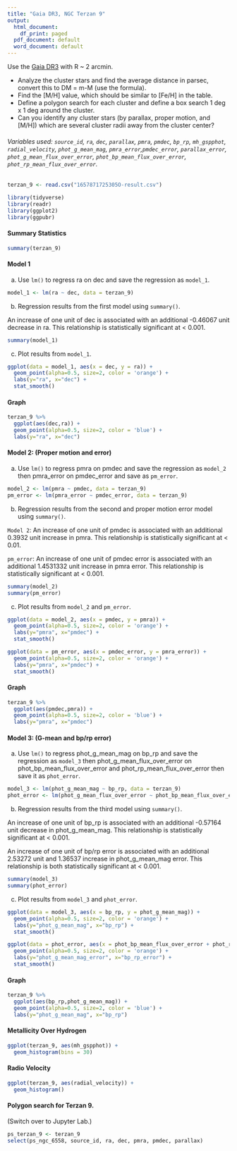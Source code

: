 ```yaml
---
title: "Gaia DR3, NGC Terzan 9"
output:
  html_document:
    df_print: paged
  pdf_document: default
  word_document: default
---
```


Use the [Gaia DR3](https://www.cosmos.esa.int/web/gaia-users/archive/programmatic-access) with R ~ 2 arcmin.

* Analyze the cluster stars and find the average distance in parsec, convert this to DM = m-M (use the formula). 
* Find the [M/H] value, which should be similar to [Fe/H] in the table.  
* Define a polygon search for each cluster and define a box search 1 deg x 1 deg around the cluster. 
* Can you identify any cluster stars (by parallax, proper motion, and [M/H]) which are several cluster radii away from the cluster center?

###### Variables used: `source_id`, `ra`, `dec`, `parallax`, `pmra`, `pmdec`, `bp_rp`, `mh_gspphot`, `radial_velocity`, `phot_g_mean_mag`, `pmra_error`,`pmdec_error`, `parallax_error`, `phot_g_mean_flux_over_error`, `phot_bp_mean_flux_over_error`, `phot_rp_mean_flux_over_error`.



```r
terzan_9 <- read.csv("1657871725305O-result.csv")
```

```r
library(tidyverse)
library(readr)
library(ggplot2)
library(ggpubr)
```

#### Summary Statistics 

```r
summary(terzan_9)
```

#### Model 1

a. Use `lm()` to regress ra on dec and save the regression as `model_1`.

```r
model_1 <- lm(ra ~ dec, data = terzan_9)
```

b. Regression results from the first model using `summary()`.

An increase of one unit of dec is associated with an additional -0.46067 unit decrease in ra. This relationship is statistically significant at < 0.001.

```r
summary(model_1)
```

c. Plot results from `model_1`.

```r
ggplot(data = model_1, aes(x = dec, y = ra)) +
  geom_point(alpha=0.5, size=2, color = 'orange') +
  labs(y="ra", x="dec") +
  stat_smooth()
```

#### Graph 

```r
terzan_9 %>%
  ggplot(aes(dec,ra)) +
  geom_point(alpha=0.5, size=2, color = 'blue') +
  labs(y="ra", x="dec")
```

#### Model 2: (Proper motion and error)

a. Use `lm()` to regress pmra on pmdec and save the regression as `model_2` then pmra_error on pmdec_error and save as `pm_error`.

```r
model_2 <- lm(pmra ~ pmdec, data = terzan_9)
pm_error <- lm(pmra_error ~ pmdec_error, data = terzan_9)
```

b. Regression results from the second and proper motion error model using `summary()`.

`Model 2`: An increase of one unit of pmdec is associated with an additional  0.3932 unit increase in pmra. This relationship is statistically significant at < 0.01.

`pm_error`: An increase of one unit of pmdec error is associated with an additional 1.4531332 unit increase in pmra error. This relationship is statistically significant at < 0.001.


```r
summary(model_2)
summary(pm_error)
```

c. Plot results from `model_2` and `pm_error`.

```r
ggplot(data = model_2, aes(x = pmdec, y = pmra)) +
  geom_point(alpha=0.5, size=2, color = 'orange') +
  labs(y="pmra", x="pmdec") +
  stat_smooth()

ggplot(data = pm_error, aes(x = pmdec_error, y = pmra_error)) +
  geom_point(alpha=0.5, size=2, color = 'orange') +
  labs(y="pmra", x="pmdec") +
  stat_smooth()
```

#### Graph 

```r
terzan_9 %>%
  ggplot(aes(pmdec,pmra)) +
  geom_point(alpha=0.5, size=2, color = 'blue') +
  labs(y="pmra", x="pmdec") 
```

#### Model 3: (G-mean and bp/rp error)

a. Use `lm()` to regress phot_g_mean_mag on bp_rp and save the regression as `model_3` then phot_g_mean_flux_over_error on phot_bp_mean_flux_over_error and phot_rp_mean_flux_over_error then save it as `phot_error`.

```r
model_3 <- lm(phot_g_mean_mag ~ bp_rp, data = terzan_9)
phot_error <- lm(phot_g_mean_flux_over_error ~ phot_bp_mean_flux_over_error + phot_rp_mean_flux_over_error, data = terzan_9)
```

b. Regression results from the third model using `summary()`.

An increase of one unit of bp_rp is associated with an additional -0.57164 unit decrease in phot_g_mean_mag. This relationship is statistically significant at < 0.001.

An increase of one unit of bp/rp error is associated with an additional 2.53272 unit and 1.36537 increase in phot_g_mean_mag error. This relationship is both statistically significant at < 0.001.


```r
summary(model_3)
summary(phot_error)
```

c. Plot results from `model_3` and `phot_error`.

```r
ggplot(data = model_3, aes(x = bp_rp, y = phot_g_mean_mag)) +
  geom_point(alpha=0.5, size=2, color = 'orange') +
  labs(y="phot_g_mean_mag", x="bp_rp") +
  stat_smooth()

ggplot(data = phot_error, aes(x = phot_bp_mean_flux_over_error + phot_rp_mean_flux_over_error, y = phot_g_mean_flux_over_error)) +
  geom_point(alpha=0.5, size=2, color = 'orange') +
  labs(y="phot_g_mean_mag_error", x="bp_rp_error") +
  stat_smooth()
```

#### Graph 

```r
terzan_9 %>%
  ggplot(aes(bp_rp,phot_g_mean_mag)) +
  geom_point(alpha=0.5, size=2, color = 'blue') +
  labs(y="phot_g_mean_mag", x="bp_rp")
```

#### Metallicity Over Hydrogen

```r
ggplot(terzan_9, aes(mh_gspphot)) +
  geom_histogram(bins = 30)
```


#### Radio Velocity

```r
ggplot(terzan_9, aes(radial_velocity)) +
  geom_histogram()
```

#### Polygon search for Terzan 9.

(Switch over to Jupyter Lab.)

```r
ps_terzan_9 <- terzan_9 
select(ps_ngc_6558, source_id, ra, dec, pmra, pmdec, parallax)
```









